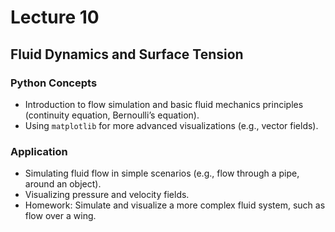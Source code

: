 # Lecture 10
## Fluid Dynamics and Surface Tension

### Python Concepts
  - Introduction to flow simulation and basic fluid mechanics principles (continuity equation, Bernoulli’s equation).
  - Using `matplotlib` for more advanced visualizations (e.g., vector fields).

### Application
  - Simulating fluid flow in simple scenarios (e.g., flow through a pipe, around an object).
  - Visualizing pressure and velocity fields.
  - Homework: Simulate and visualize a more complex fluid system, such as flow over a wing.
